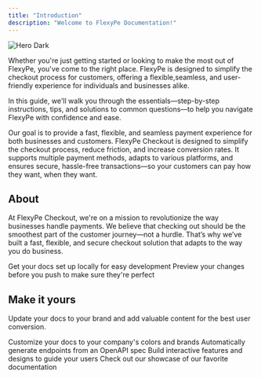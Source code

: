 ```yaml
---
title: "Introduction"
description: "Welcome to FlexyPe Documentation!"
---
```


<img
  className="rounded-lg"
  src="/images/dashboard.png"
  alt="Hero Dark"
/>

Whether you're just getting started or looking to make the most out of FlexyPe, you've come to the right place. FlexyPe is designed to simplify the checkout process for customers, offering a flexible,seamless, and user-friendly experience for individuals and businesses alike.

In this guide, we'll walk you through the essentials—step-by-step instructions, tips, and solutions to common questions—to help you navigate FlexyPe with confidence and ease.

Our goal is to provide a fast, flexible, and seamless payment experience for both businesses and customers. FlexyPe Checkout is designed to simplify the checkout process, reduce friction, and increase conversion rates. It supports multiple payment methods, adapts to various platforms, and ensures secure, hassle-free transactions—so your customers can pay how they want, when they want.


## About

At FlexyPe Checkout, we're on a mission to revolutionize the way businesses handle payments. We believe that checking out should be the smoothest part of the customer journey—not a hurdle. That’s why we’ve built a fast, flexible, and secure checkout solution that adapts to the way you do business.


<CardGroup cols="2">
  <Card title="Edit Your Docs" icon="pen-to-square" href="https://mintlify.com/docs/quickstart">
    Get your docs set up locally for easy development
  </Card>
  <Card title="Preview Changes" icon="image" href="https://mintlify.com/docs/development">
    Preview your changes before you push to make sure they're perfect
  </Card>
</CardGroup>

## Make it yours

Update your docs to your brand and add valuable content for the best user conversion.

<CardGroup cols="2">
  <Card title="Customize Style" icon="palette" href="https://mintlify.com/docs/settings/global">
    Customize your docs to your company's colors and brands
  </Card>
  <Card title="Reference APIs" icon="code" href="https://mintlify.com/docs/api-playground/openapi">
    Automatically generate endpoints from an OpenAPI spec
  </Card>
  <Card title="Add Components" icon="screwdriver-wrench" href="https://mintlify.com/docs/content/components/accordions">
    Build interactive features and designs to guide your users
  </Card>
  <Card title="Get Inspiration" icon="stars" href="https://mintlify.com/customers">
    Check out our showcase of our favorite documentation
  </Card>
</CardGroup>
